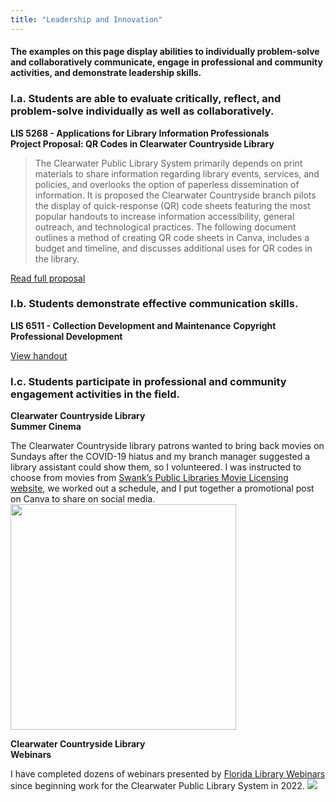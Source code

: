```yaml
---
title: "Leadership and Innovation"
---
```


#### **The examples on this page display abilities to individually problem-solve and collaboratively communicate, engage in professional and community activities, and demonstrate leadership skills.**

### I.a. Students are able to evaluate critically, reflect, and problem-solve individually as well as collaboratively.

**LIS 5268 - Applications for Library Information Professionals**\
**Project Proposal: QR Codes in Clearwater Countryside Library**

> The Clearwater Public Library System primarily depends on print materials to share information regarding library events, services, and policies, and overlooks the option of paperless dissemination of information. It is proposed the Clearwater Countryside branch pilots the display of quick-response (QR) code sheets featuring the most popular handouts to increase information accessibility, general outreach, and technological practices. The following document outlines a method of creating QR code sheets in Canva, includes a budget and timeline, and discusses additional uses for QR codes in the library.

[Read full proposal](img/qr-project-proposal.pdf){target="_blank"}

### I.b. Students demonstrate effective communication skills.

**LIS 6511 - Collection Development and Maintenance**
**Copyright Professional Development**

[View handout](img/copyright_development.pdf){target="_blank"}

### I.c. Students participate in professional and community engagement activities in the field.

**Clearwater Countryside Library\
Summer Cinema**

The Clearwater Countryside library patrons wanted to bring back movies on Sundays after the COVID-19 hiatus and my branch manager suggested a library assistant could show them, so I volunteered. I was instructed to choose from movies from [Swank's Public Libraries Movie Licensing website](https://www.swank.com/public-libraries/copyright/){target="_blank"}, we worked out a schedule, and I put together a promotional post on Canva to share on social media. ![](img/summer_cinema1.jpg){width="361"}

**Clearwater Countryside Library\
Webinars**

I have completed dozens of webinars presented by [Florida Library Webinars](https://floridalibrarywebinars.org/){target="_blank"} since beginning work for the Clearwater Public Library System in 2022. [![](img/certificate_banner.png)](certificates.qmd){target="_blank"}
